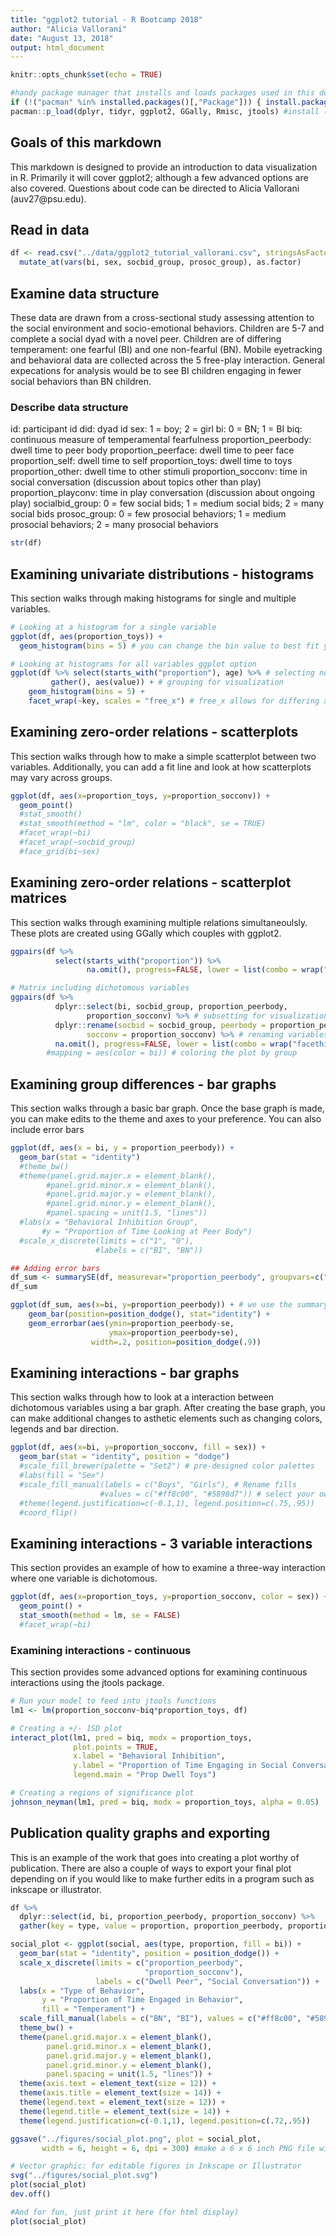 ```yaml
---
title: "ggplot2 tutorial - R Bootcamp 2018"
author: "Alicia Vallorani"
date: "August 13, 2018"
output: html_document
---
```


```r
knitr::opts_chunk$set(echo = TRUE)

#handy package manager that installs and loads packages used in this document
if (!("pacman" %in% installed.packages()[,"Package"])) { install.packages("pacman") } 
pacman::p_load(dplyr, tidyr, ggplot2, GGally, Rmisc, jtools) #install (if needed) and load packages
```


## Goals of this markdown
This markdown is designed to provide an introduction to data visualization in R. Primarily it will cover ggplot2; although a few advanced options are also covered. Questions about code can be directed to Alicia Vallorani (auv27@psu.edu).


## Read in data
```r
df <- read.csv("../data/ggplot2_tutorial_vallorani.csv", stringsAsFactors = FALSE) %>%
  mutate_at(vars(bi, sex, socbid_group, prosoc_group), as.factor) 
```


## Examine data structure
These data are drawn from a cross-sectional study assessing attention to the social environment and socio-emotional behaviors. Children are 5-7 and complete a social dyad with a novel peer. Children are of differing temperament: one fearful (BI) and one non-fearful (BN). Mobile eyetracking and behavioral data are collected across the 5 free-play interaction. General expecations for analysis would be to see BI children engaging in fewer social behaviors than BN children.

### Describe data structure
id: participant id
did: dyad id
sex: 1 = boy; 2 = girl
bi: 0 = BN; 1 = BI
biq: continuous measure of temperamental fearfulness
proportion_peerbody: dwell time to peer body
proportion_peerface: dwell time to peer face
proportion_self: dwell time to self
proportion_toys: dwell time to toys
proportion_other: dwell time to other stimuli
proportion_socconv: time in social conversation (discussion about topics other than play)
proportion_playconv: time in play conversation (discussion about ongoing play)
socialbid_group: 0 = few social bids; 1 = medium social bids; 2 = many social bids
prosoc_group: 0 = few prosocial behaviors; 1 = medium prosocial behaviors; 2 = many prosocial behaviors
```r
str(df)
```


## Examining univariate distributions - histograms
This section walks through making histograms for single and multiple variables.
```r
# Looking at a histogram for a single variable
ggplot(df, aes(proportion_toys)) +
  geom_histogram(bins = 5) # you can change the bin value to best fit your data

# Looking at histograms for all variables ggplot option
ggplot(df %>% select(starts_with("proportion"), age) %>% # selecting non-binary variables
         gather(), aes(value)) + # grouping for visualization
    geom_histogram(bins = 5) + 
    facet_wrap(~key, scales = "free_x") # free_x allows for differing x-axes 
```


## Examining zero-order relations - scatterplots
This section walks through how to make a simple scatterplot between two variables. Additionally, you can add a fit line and look at how scatterplots may vary across groups.
```r
ggplot(df, aes(x=proportion_toys, y=proportion_socconv)) +
  geom_point()
  #stat_smooth() 
  #stat_smooth(method = "lm", color = "black", se = TRUE) 
  #facet_wrap(~bi) 
  #facet_wrap(~socbid_group)
  #face_grid(bi~sex)
```


## Examining zero-order relations - scatterplot matrices 
This section walks through examining multiple relations simultaneoulsly. These plots are created using GGally which couples with ggplot2.
```r
ggpairs(df %>%
          select(starts_with("proportion")) %>%
                 na.omit(), progress=FALSE, lower = list(combo = wrap("facethist", bins=6)))

# Matrix including dichotomous variables
ggpairs(df %>% 
          dplyr::select(bi, socbid_group, proportion_peerbody, 
                 proportion_socconv) %>% # subsetting for visualization
          dplyr::rename(socbid = socbid_group, peerbody = proportion_peerbody, 
                 socconv = proportion_socconv) %>% # renaming variables for figure
          na.omit(), progress=FALSE, lower = list(combo = wrap("facethist", bins=6)))
        #mapping = aes(color = bi)) # coloring the plot by group
```


## Examining group differences - bar graphs
This section walks through a basic bar graph. Once the base graph is made, you can make edits to the theme and axes to your preference. You can also include error bars
```r
ggplot(df, aes(x = bi, y = proportion_peerbody)) +
  geom_bar(stat = "identity") 
  #theme_bw() 
  #theme(panel.grid.major.x = element_blank(),
        #panel.grid.minor.x = element_blank(),
        #panel.grid.major.y = element_blank(),
        #panel.grid.minor.y = element_blank(),
        #panel.spacing = unit(1.5, "lines")) 
  #labs(x = "Behavioral Inhibition Group",
       #y = "Proportion of Time Looking at Peer Body") 
  #scale_x_discrete(limits = c("1", "0"),
                   #labels = c("BI", "BN"))

## Adding error bars
df_sum <- summarySE(df, measurevar="proportion_peerbody", groupvars=c("bi")) # creating a summary of the variables of interest to extract error bars using Rmisc package
df_sum

ggplot(df_sum, aes(x=bi, y=proportion_peerbody)) + # we use the summary we created to plot
    geom_bar(position=position_dodge(), stat="identity") +
    geom_errorbar(aes(ymin=proportion_peerbody-se,
                      ymax=proportion_peerbody+se), 
                  width=.2, position=position_dodge(.9))
```


## Examining interactions - bar graphs
This section walks through how to look at a interaction between dichotomous variables using a bar graph. After creating the base graph, you can make additional changes to asthetic elements such as changing colors, legends and bar direction.
```r
ggplot(df, aes(x=bi, y=proportion_socconv, fill = sex)) +
  geom_bar(stat = "identity", position = "dodge") 
  #scale_fill_brewer(palette = "Set2") # pre-designed color palettes
  #labs(fill = "Sex") 
  #scale_fill_manual(labels = c("Boys", "Girls"), # Rename fills
                    #values = c("#ff8c00", "#5898d7")) # select your own color options
  #theme(legend.justification=c(-0.1,1), legend.position=c(.75,.95)) 
  #coord_flip()
```


## Examining interactions - 3 variable interactions
This section provides an example of how to examine a three-way interaction where one variable is dichotomous.
```r
ggplot(df, aes(x=proportion_toys, y=proportion_socconv, color = sex)) +
  geom_point() +
  stat_smooth(method = lm, se = FALSE) 
  #facet_wrap(~bi)
```


### Examining interactions - continuous
This section provides some advanced options for examining continuous interactions using the jtools package.
```r
# Run your model to feed into jtools functions
lm1 <- lm(proportion_socconv~biq*proportion_toys, df) 

# Creating a +/- 1SD plot
interact_plot(lm1, pred = biq, modx = proportion_toys,
              plot.points = TRUE,
              x.label = "Behavioral Inhibition",
              y.label = "Proportion of Time Engaging in Social Conversation",
              legend.main = "Prop Dwell Toys")

# Creating a regions of significance plot
johnson_neyman(lm1, pred = biq, modx = proportion_toys, alpha = 0.05)
```


## Publication quality graphs and exporting
This is an example of the work that goes into creating a plot worthy of publication. There are also a couple of ways to export your final plot depending on if you would like to make further edits in a program such as inkscape or illustrator. 
```r
df %>%
  dplyr::select(id, bi, proportion_peerbody, proportion_socconv) %>%
  gather(key = type, value = proportion, proportion_peerbody, proportion_socconv) -> social

social_plot <- ggplot(social, aes(type, proportion, fill = bi)) +
  geom_bar(stat = "identity", position = position_dodge()) +
  scale_x_discrete(limits = c("proportion_peerbody", 
                              "proportion_socconv"), 
                   labels = c("Dwell Peer", "Social Conversation")) +
  labs(x = "Type of Behavior",
       y = "Proportion of Time Engaged in Behavior",
       fill = "Temperament") +
  scale_fill_manual(labels = c("BN", "BI"), values = c("#ff8c00", "#5898d7")) +
  theme_bw() +
  theme(panel.grid.major.x = element_blank(),
        panel.grid.minor.x = element_blank(),
        panel.grid.major.y = element_blank(),
        panel.grid.minor.y = element_blank(),
        panel.spacing = unit(1.5, "lines")) +
  theme(axis.text = element_text(size = 12)) +
  theme(axis.title = element_text(size = 14)) +
  theme(legend.text = element_text(size = 12)) +
  theme(legend.title = element_text(size = 14)) +
  theme(legend.justification=c(-0.1,1), legend.position=c(.72,.95))

ggsave("../figures/social_plot.png", plot = social_plot, 
       width = 6, height = 6, dpi = 300) #make a 6 x 6 inch PNG file with 300 DPI

# Vector graphic: for editable figures in Inkscape or Illustrator
svg("../figures/social_plot.svg")
plot(social_plot)
dev.off()

#And for fun, just print it here (for html display)
plot(social_plot)
```

